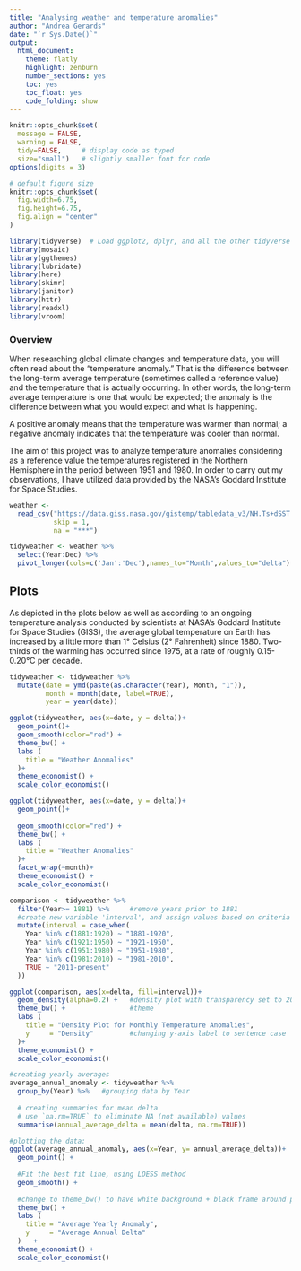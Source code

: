 ```yaml
---
title: "Analysing weather and temperature anomalies"
author: "Andrea Gerards"
date: "`r Sys.Date()`"
output:
  html_document:
    theme: flatly
    highlight: zenburn
    number_sections: yes
    toc: yes
    toc_float: yes
    code_folding: show
---
```




```r
knitr::opts_chunk$set(
  message = FALSE, 
  warning = FALSE, 
  tidy=FALSE,     # display code as typed
  size="small")   # slightly smaller font for code
options(digits = 3)

# default figure size
knitr::opts_chunk$set(
  fig.width=6.75, 
  fig.height=6.75,
  fig.align = "center"
)
```


```r
library(tidyverse)  # Load ggplot2, dplyr, and all the other tidyverse packages
library(mosaic)
library(ggthemes)
library(lubridate)
library(here)
library(skimr)
library(janitor)
library(httr)
library(readxl)
library(vroom)
```



### Overview 

When researching global climate changes and temperature data, you will often read about the “temperature anomaly.” That is the difference between the long-term average temperature (sometimes called a reference value) and the temperature that is actually occurring. In other words, the long-term average temperature is one that would be expected; the anomaly is the difference between what you would expect and what is happening.

A positive anomaly means that the temperature was warmer than normal; a negative anomaly indicates that the temperature was cooler than normal.

The aim of this project was to analyze temperature anomalies considering  as a reference value the temperatures registered in the Northern Hemisphere in the period between 1951 and 1980. In order to carry out my observations, I have utilized data provided by the NASA's Goddard Institute for Space Studies.  


```r

weather <- 
  read_csv("https://data.giss.nasa.gov/gistemp/tabledata_v3/NH.Ts+dSST.csv", 
           skip = 1, 
           na = "***")

```



```r

tidyweather <- weather %>%
  select(Year:Dec) %>% 
  pivot_longer(cols=c('Jan':'Dec'),names_to="Month",values_to="delta")


```

## Plots

As depicted in the plots below as well as according to an ongoing temperature analysis conducted by scientists at NASA’s Goddard Institute for Space Studies (GISS), the average global temperature on Earth has increased by a little more than 1° Celsius (2° Fahrenheit) since 1880. Two-thirds of the warming has occurred since 1975, at a rate of roughly 0.15-0.20°C per decade.

```r

tidyweather <- tidyweather %>%
  mutate(date = ymd(paste(as.character(Year), Month, "1")),
         month = month(date, label=TRUE),
         year = year(date))

ggplot(tidyweather, aes(x=date, y = delta))+
  geom_point()+
  geom_smooth(color="red") +
  theme_bw() +
  labs (
    title = "Weather Anomalies"
  )+
  theme_economist() + 
  scale_color_economist()

```



```r

ggplot(tidyweather, aes(x=date, y = delta))+
  geom_point()+
  
  geom_smooth(color="red") +
  theme_bw() +
  labs (
    title = "Weather Anomalies"
  )+
  facet_wrap(~month)+
  theme_economist() + 
  scale_color_economist()

```


```r

comparison <- tidyweather %>% 
  filter(Year>= 1881) %>%     #remove years prior to 1881
  #create new variable 'interval', and assign values based on criteria below:
  mutate(interval = case_when(
    Year %in% c(1881:1920) ~ "1881-1920",
    Year %in% c(1921:1950) ~ "1921-1950",
    Year %in% c(1951:1980) ~ "1951-1980",
    Year %in% c(1981:2010) ~ "1981-2010",
    TRUE ~ "2011-present"
  ))

```


```r

ggplot(comparison, aes(x=delta, fill=interval))+
  geom_density(alpha=0.2) +   #density plot with transparency set to 20%
  theme_bw() +                #theme
  labs (
    title = "Density Plot for Monthly Temperature Anomalies",
    y     = "Density"         #changing y-axis label to sentence case
  )+
  theme_economist() + 
  scale_color_economist()

```

```r

#creating yearly averages
average_annual_anomaly <- tidyweather %>% 
  group_by(Year) %>%   #grouping data by Year
  
  # creating summaries for mean delta 
  # use `na.rm=TRUE` to eliminate NA (not available) values 
  summarise(annual_average_delta = mean(delta, na.rm=TRUE)) 

#plotting the data:
ggplot(average_annual_anomaly, aes(x=Year, y= annual_average_delta))+
  geom_point() +
  
  #Fit the best fit line, using LOESS method
  geom_smooth() +
  
  #change to theme_bw() to have white background + black frame around plot
  theme_bw() +
  labs (
    title = "Average Yearly Anomaly",
    y     = "Average Annual Delta"
  )   +
  theme_economist() + 
  scale_color_economist()                      


```


